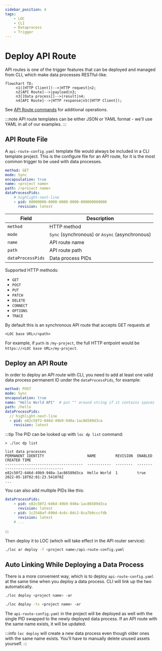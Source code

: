 ```yaml
---
sidebar_position: 4
tags:
    - LOC
    - CLI
    - Dataprocess
    - Trigger
---
```


# Deploy API Route

API routes is one of the trigger features that can be deployed and managed from CLI, which make data processes RESTful-like.

```mermaid
flowchart TD;
     n1([HTTP Client])-->|HTTP request|n2;
     n2[API Route]-->|payload|n3;
     n3[[Data process]]-->|result|n4;
     n4[API Route]-->|HTTP response|n5([HTTP Client]);
```

See [API Route commands](/legacy/0.7/cli-handbook/cli-commands/triggers#api-route) for additional operations.

:::note
API route templates can be either JSON or YAML format - we'll use YAML in all of our examples.
:::


## API Route File

A `api-route-config.yaml` template file would always be included in a CLI template project. This is the configure file for an API route, for it is the most common trigger to be used with data processes.

```yaml title="api-route-config.yaml" showLineNumbers
method: GET
mode: Sync
encapsulation: true
name: <project name>
path: /<project name>
dataProcessPids:
    # highlight-next-line
    - pid: 00000000-0000-0000-0000-000000000000
      revision: latest
```

| Field             | Description                                    |
| ----------------- | ---------------------------------------------- |
| `method`          | HTTP method                                    |
| `mode`            | `Sync` (synchronous) or `Async` (asynchronous) |
| `name`            | API route name                                 |
| `path`            | API route path                                 |
| `dataProcessPids` | Data process PIDs                              |

Supported HTTP methods:

-   `GET`
-   `POST`
-   `PUT`
-   `PATCH`
-   `DELETE`
-   `CONNECT`
-   `OPTIONS`
-   `TRACE`

By default this is an synchronous API route that accepts GET requests at

```
<LOC base URL>/<path>
```

For example, if `path` is `/my-project`, the full HTTP entpoint would be `https://<LOC base URL>/my-project`.

## Deploy an API Route

In order to deploy an API route with CLI, you need to add at least one valid data process permanent ID under the `dataProcessPids`, for example:

```yaml showLineNumbers
method: POST
mode: Sync
encapsulation: true
name: "Hello World API"  # put "" around string if it contains spaces
path: /hello
dataProcessPids:
  // highlight-next-line
  - pid: e82c50f2-646d-49b9-940a-1ac86589d3ca
    revision: latest
```

:::tip
The PID can be looked up with `loc dp list` command:

```
> ./loc dp list

list data processes
PERMANENT IDENTITY                    NAME         REVISION  ENABLED  CREATED TIME
------------------------------------  -----------  --------  -------  ---------------------------
e82c50f2-646d-49b9-940a-1ac86589d3ca  Hello World  1         true     2022-05-18T02:01:23.541078Z
...
```

You can also add multiple PIDs like this:

```yaml showLineNumbers
dataProcessPids:
    - pid: e82c50f2-646d-49b9-940a-1ac86589d3ca
      revision: latest
    - pid: 1c2548af-690d-4c6c-8dc2-8ca7b0cccfdb
      revision: latest
    # ...
```

:::

Then deploy it to LOC (which will take effect in the API router service):

```bash
./loc ar deploy -f <project name>/api-route-config.yaml
```

## Auto Linking While Deploying a Data Process

There is a more convenient way, which is to deploy `api-route-config.yaml` at the same time when you deploy a data process. CLI will link up the two automatically.

<Tabs>
  <TabItem value="js" label="JavaScript template" default>

```bash
./loc deploy <project name> -ar
```

  </TabItem>
  <TabItem value="ts" label="TypeScript template">

```bash
./loc deploy -ts <project name> -ar
```

  </TabItem>
</Tabs>

The `api-route-config.yaml` in the project will be deployed as well with the single PID swapped to the newly deployed data process. If an API route with the same name exists, it will be updated.

:::info
`loc deploy` will create a new data process even though older ones with the same name exists. You'll have to manually delete unused assets yourself.
:::
